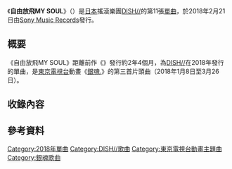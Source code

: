 {{noteTA
|G1==Music
}}
{{Infobox Single
| Name        = 自由放飛MY SOUL
| Artist      = [[DISH/|DISH//]]
| Album       = {{lj|Junkfood Junction|Junkfood Junction}}
| Cover       = Katteni My Soul.jpg
| B-side      = {{lang|ja|どういうことなんだい？}}<br>BEAT MONSTER<br>{{lang|ja|Sa-Ra-Band 〜俺たち皿バンド〜}}
| Released    = {{start date|2018|02|21}}
| Format      = [[單曲|單曲CD]]<br/>[[數位音樂下載|數位音樂下載]]
| Recorded    = 2018年<br/>{{JPN}}
| Genre       = [[J-POP|J-POP]]（[[動畫歌曲|動畫歌曲]]）
| Length      = 
| Label       = [[Sony_Music_Records|Sony Music Records]]
| Writer      = {{lj|新井弘毅|新井弘毅}}
| Producer    = 
| Certification  = 
| Chart position = * 周榜第4位（[[Oricon公信榜|Oricon]]）<ref name="os">{{cite web|url=https://www.oricon.co.jp/prof/568534/products/1264627/1/ |title=勝手にMY SOUL DISH//|work=[[Oricon公信榜|Oricon]]|accessdate=2020-11-28}}</ref>
* 登場回數8周（Oricon）<ref name="os" />
| Last single = {{lj|我們做了 (單曲)|僕たちがやりました (曲)|我們做了}}<br />（2017年）
| This single = '''自由放飛MY SOUL'''<br />（2018年） 
| Next single = {{lj|Starting Over (DISH//單曲)|Starting Over (DISH//の曲)|Starting Over}}<br />（2018年）
| Misc = 
{{External music video|type=ep|{{YouTube|L9w2or-S94M|《自由放飛MY SOUL》}}}}}}

《'''自由放飛MY SOUL'''》（{{lang-ja|勝手にMY SOUL}}）是[[日本|日本]]搖滾樂團[[DISH/|DISH//]]的第11張[[單曲|單曲]]，於2018年2月21日由[[Sony_Music_Records|Sony Music Records]]發行。

== 概要 ==
《自由放飛MY SOUL》距離前作《{{lj|我們做了 (單曲)|僕たちがやりました (曲)|我們做了}}》發行約2年4個月，為[[DISH/|DISH//]]在2018年發行的單曲，是[[東京電視台|東京電視台]]動畫《[[銀魂_(動畫)|銀魂.]]》的第三首片頭曲（2018年1月8日至3月26日）。

== 收錄內容 ==
{{tracklist
| headline        = 通常盤・初回生產限定盤B
| writing_credits = 
| arranger_credits= 
| extra_column    = 
| title1          = 自由放飛MY SOUL
| writer1         = 新井弘毅
| arranger1       = 新井弘毅
| extra1          = 
| length1         = 
| title2          = {{lang|ja|どういうことなんだい？}}
| writer2         = {{lang|ja|にゃんぞぬデシ}}
| arranger2       = 
| extra2          = 
| length2         = 
| title3          = BEAT MONSTER
| writer3         = {{lang|ja|小倉しんこう}}
| arranger3       = 
| extra3          = 
| length3         = 
| title4          = 自由放飛MY SOUL -instrumental-
| writer4         = 新井弘毅
| arranger4       = 新井弘毅
| extra4          = 
| length4         = 
| title5          = {{lang|ja|どういうことなんだい？}} -instrumental-
| writer5         = {{lang|ja|にゃんぞぬデシ}}
| arranger5       = 
| extra5          = 
| length5         = 
| title6          = BEAT MONSTER -instrumental-
| writer6         = {{lang|ja|小倉しんこう}}
| arranger6       = 
| extra6          = 
| length6         = 
| total_length    = 
}}

{{tracklist
| headline        = 通常盤・初回生產限定盤A
| writing_credits = yes
| arranger_credits= yes
| extra_column    = 
| title1          = 自由放飛MY SOUL
| writer1         = 新井弘毅
| arranger1       = 新井弘毅
| extra1          = 
| length1         = 
| title2          = {{lang|ja|どういうことなんだい？}}
| writer2         = {{lang|ja|にゃんぞぬデシ}}
| arranger2       = 
| extra2          = 
| length2         = 
| title3          = {{lang|ja|Sa-Ra-Band ～俺たち皿バンド～}}
| writer3         = 新井弘毅
| arranger3       = 新井弘毅
| extra3          = 
| length3         = 
| title4          = 自由放飛MY SOUL -instrumental-
| writer4         = 新井弘毅
| arranger4       = 新井弘毅
| extra4          = 
| length4         = 
}}

{{tracklist
| headline        = 期間生產限定盤
| writing_credits = yes
| arranger_credits= yes
| extra_column    = 
| title1          = 自由放飛MY SOUL
| writer1         = 新井弘毅
| arranger1       = 新井弘毅
| extra1          = 
| length1         = 
| title2          = {{lang|ja|どういうことなんだい？}}
| writer2         = {{lang|ja|にゃんぞぬデシ}}
| arranger2       = 
| extra2          = 
| length2         = 
| title3          = BEAT MONSTER
| writer3         = {{lang|ja|小倉しんこう}}
| arranger3       = 
| extra3          = 
| length3         = 
| title4          = 自由放飛MY SOUL -anime ver.-
| writer4         = 新井弘毅
| arranger4       = 新井弘毅
| extra4          = 
| length4         = 
| title5          = 自由放飛MY SOUL -instrumental-
| writer5         = 新井弘毅
| arranger5       = 新井弘毅
| extra5          = 
| total_length    = 
}}

== 參考資料 ==
{{Reflist}}

{{銀魂主題曲}}
[[Category:2018年單曲|Category:2018年單曲]]
[[Category:DISH/歌曲|Category:DISH//歌曲]]
[[Category:東京電視台動畫主題曲|Category:東京電視台動畫主題曲]]
[[Category:銀魂歌曲|Category:銀魂歌曲]]